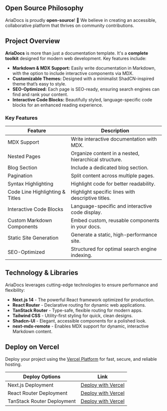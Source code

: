 ## Open Source Philosophy

AriaDocs is proudly **open-source**! 🎉 We believe in creating an accessible, collaborative platform that thrives on community contributions.

## Project Overview

**AriaDocs** is more than just a documentation template. It's a **complete toolkit** designed for modern web development. Key features include:

- **Markdown & MDX Support:** Easily write documentation in Markdown, with the option to include interactive components via MDX.
- **Customizable Themes:** Designed with a minimalist ShadCN-inspired theme that’s easy to style.
- **SEO-Optimized:** Each page is SEO-ready, ensuring search engines can find and rank your content.
- **Interactive Code Blocks:** Beautifully styled, language-specific code blocks for an enhanced reading experience.

### Key Features

| **Feature**                     | **Description**                                       |
| ------------------------------- | ----------------------------------------------------- |
| MDX Support                     | Write interactive documentation with MDX.             |
| Nested Pages                    | Organize content in a nested, hierarchical structure. |
| Blog Section                    | Include a dedicated blog section.                     |
| Pagination                      | Split content across multiple pages.                  |
| Syntax Highlighting             | Highlight code for better readability.                |
| Code Line Highlighting & Titles | Highlight specific lines with descriptive titles.     |
| Interactive Code Blocks         | Language-specific and interactive code display.       |
| Custom Markdown Components      | Embed custom, reusable components in your docs.       |
| Static Site Generation          | Generate a static, high-performance site.             |
| SEO-Optimized                   | Structured for optimal search engine indexing.        |

## Technology & Libraries

AriaDocs leverages cutting-edge technologies to ensure performance and flexibility:

- **Next.js 14** - The powerful React framework optimized for production.
- **React Router** - Declarative routing for dynamic web applications.
- **TanStack Router** - Type-safe, flexible routing for modern apps.
- **Tailwind CSS** - Utility-first styling for quick, clean designs.
- **Shadcn-UI** - Elegant, accessible components for a polished look.
- **next-mdx-remote** - Enables MDX support for dynamic, interactive Markdown content.

## Deploy on Vercel

Deploy your project using the [Vercel Platform](https://vercel.com/new?utm_medium=default-template&filter=next.js&utm_source=create-next-app&utm_campaign=create-next-app-readme) for fast, secure, and reliable hosting.

| Deploy Options             | Link                                                                                                     |
| -------------------------- | -------------------------------------------------------------------------------------------------------- |
| Next.js Deployment         | [Deploy with Vercel](https://vercel.com/new/clone?repository-url=https://github.com/nisabmohd/Aria-Docs) |
| React Router Deployment    | [Deploy with Vercel](https://vercel.com/new/clone?repository-url=https://github.com/nisabmohd/Aria-Docs) |
| TanStack Router Deployment | [Deploy with Vercel](https://vercel.com/new/clone?repository-url=https://github.com/nisabmohd/Aria-Docs) |
